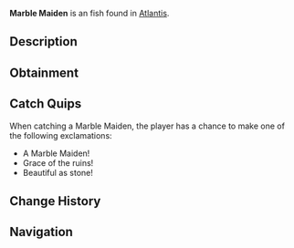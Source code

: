 {{FishInfobox
|image          = Marble Maiden.png
|rarity         = Uncommon
|sea            = First Sea
|location       = [[Atlantis]]
|sublocation    = 
|sources        = Fishing Rod
|radar_location = 
|xp             = 80
|weather        = 
|time           = 
|season         = Spring, Summer
|bait           = Worm
|base_weight    = 3.5
|base_value     = 120
|weight_range   = 2
|base_chance    = 60
|base_resil     = 70
}}
'''Marble Maiden''' is an {{Rarity|Uncommon}} fish found in [[Atlantis]].

== Description ==
{{Description|These elegant fish have skin that resembles polished marble, allowing them to blend perfectly with the classical architecture of the depths.|Bestiary Entry}}

== Obtainment ==
{{Description|Sunken's Depth Pool|Bestiary Hint}}
{{Fish Availability|
Atlantis/Sunken Depths
|top_rods      = 
Trident Rod\163595.21\100959.38;
Free Spirit Rod\160208.85\100707.91;
Summit Rod\159212.31\110990.94;
Champions Rod\157548.97\110930.54;
Azure Of Lagoon\157160.21\98669.81;
Training Rod\151807.23\152119.31;
Flimsy Rod\109298.5\107165.31;
Firefly Rod\152227.06\129825.37;
Leviathan's Fang Rod\156780.09\162168.94;
Ethereal Prism Rod\150942.05\149765.11;
No-Life Rod\155031.94\143373.47;
Seraphic Rod\142266.19\142266.19;
Kraken Rod\122557.22\139269.5;
Depthseeker Rod\156880.88\111066.86;
Verdant Shear Rod\155322.05\121348.27;
Avalanche Rod\154800.59\108244.06;
Blazebringer Rod\149946.44\114445.29;
Zeus Rod\148877.41\121271.03;
Volcanic Rod\145374.91\92031.64;
Challenger's Rod\142456.9\130316.8;
Rod Of The Depths\136336.78\118020.56;
Rod Of The Forgotten Fang\135222.43\129920.75;
Rod Of The Exalted One\125308.33\119119.54;
Steady Rod\73119.37\60871.45
|recommended   = Trident Rod
}}

== Catch Quips ==
When catching a Marble Maiden, the player has a chance to make one of the following exclamations:
* A Marble Maiden!
* Grace of the ruins!
* Beautiful as stone!

== Change History ==
{{Change History|{{subst:Current Version}}}}

== Navigation ==
{{Fish Navbox|Atlantis}}